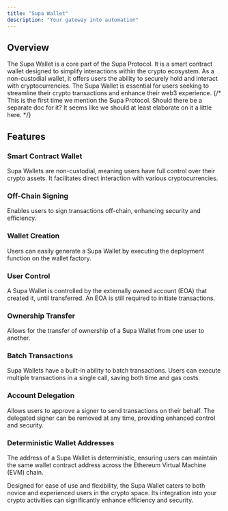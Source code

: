 ```yaml
---
title: "Supa Wallet"
description: "Your gateway into automation"
---
```


## Overview

The Supa Wallet is a core part of the Supa Protocol. It is a smart contract wallet designed to simplify interactions within the crypto ecosystem. As a non-custodial wallet, it offers users the ability to securely hold and interact with cryptocurrencies. The Supa Wallet is essential for users seeking to streamline their crypto transactions and enhance their web3 experience.
{/* This is the first time we mention the Supa Protocol. Should there be a separate doc for it? It seems like we should at least elaborate on it a little here. */}

## Features

### Smart Contract Wallet

Supa Wallets are non-custodial, meaning users have full control over their crypto assets. It facilitates direct interaction with various cryptocurrencies.

### Off-Chain Signing

Enables users to sign transactions off-chain, enhancing security and efficiency.

### Wallet Creation

Users can easily generate a Supa Wallet by executing the deployment function on the wallet factory.

### User Control

A Supa Wallet is controlled by the externally owned account (EOA) that created it, until transferred. An EOA is still required to initiate transactions.

### Ownership Transfer

Allows for the transfer of ownership of a Supa Wallet from one user to another.

### Batch Transactions

Supa Wallets have a built-in ability to batch transactions. Users can execute multiple transactions in a single call, saving both time and gas costs.

### Account Delegation

Allows users to approve a signer to send transactions on their behalf. The delegated signer can be removed at any time, providing enhanced control and security.

### Deterministic Wallet Addresses

The address of a Supa Wallet is deterministic, ensuring users can maintain the same wallet contract address across the Ethereum Virtual Machine (EVM) chain.

Designed for ease of use and flexibility, the Supa Wallet caters to both novice and experienced users in the crypto space. Its integration into your crypto activities can significantly enhance efficiency and security.
